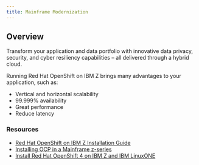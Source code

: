 ```yaml
---
title: Mainframe Modernization
---
```



<PageDescription>

</PageDescription>

## Overview

Transform your application and data portfolio with innovative data privacy, security, and cyber resiliency capabilities – all delivered through a hybrid cloud.

Running Red Hat OpenShift on IBM Z brings many advantages to your application, such as:
- Vertical and horizontal scalability
- 99.999% availability
- Great performance
- Reduce latency

### Resources

- [Red Hat OpenShift on IBM Z Installation Guide](https://www.redbooks.ibm.com/redpieces/abstracts/redp5605.html?Open)
- [Installing OCP in a Mainframe z-series](https://www.openshift.com/blog/installing-ocp-in-a-mainframe-z-series)
- [Install Red Hat OpenShift 4 on IBM Z and IBM LinuxONE](https://developer.ibm.com/tutorials/install-red-hat-openshift-on-ibmz-linuxone/)
